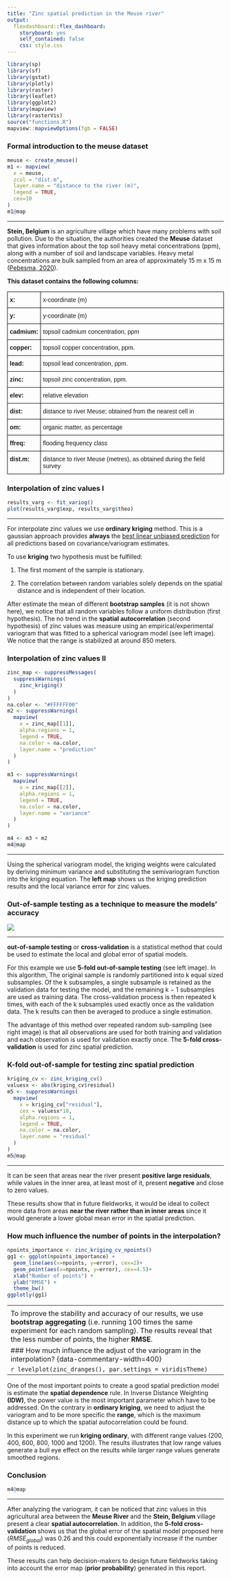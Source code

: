 ```yaml
---
title: "Zinc spatial prediction in the Meuse river"
output:
  flexdashboard::flex_dashboard:
    storyboard: yes
    self_contained: false
    css: style.css
---
```


```r
library(sp)
library(sf)
library(gstat)
library(plotly)
library(raster)
library(leaflet)
library(ggplot2)
library(mapview)
library(rasterVis)
source("functions.R")
mapview::mapviewOptions(fgb = FALSE)
```

### Formal introduction to the **meuse dataset** {data-commentary-width=650}

```r
meuse <- create_meuse() 
m1 <- mapview(
  x = meuse, 
  zcol = "dist.m",
  layer.name = "distance to the river (m)",
  legend = TRUE,
  cex=10
)
m1@map
```

-------------------------------------------------------------------------

<div class="floro">
**Stein, Belgium** is an agriculture village which have many problems with soil pollution. Due to the situation, the authorities created the **Meuse** dataset that gives information about the top soil heavy metal concentrations (ppm), along with a number of soil and landscape variables. Heavy metal concentrations are bulk sampled from an area of approximately 15 m x 15 m ([Pebesma, 2020](https://cran.r-project.org/web/packages/gstat/vignettes/gstat.pdf)).

**This dataset contains the following columns:**

<style type="text/css">
.tg  {border-collapse:collapse;border-spacing:0;}
.tg td{border-color:black;border-style:solid;border-width:1px;font-family:Arial, sans-serif;font-size:14px;
  overflow:hidden;padding:10px 5px;word-break:normal;}
.tg th{border-color:black;border-style:solid;border-width:1px;font-family:Arial, sans-serif;font-size:14px;
  font-weight:normal;overflow:hidden;padding:10px 5px;word-break:normal;}
.tg .tg-1wig{font-weight:bold;text-align:left;vertical-align:top}
.tg .tg-0lax{text-align:left;vertical-align:top}
</style>
<table class="tg">
<thead>
  <tr>
    <th class="tg-0lax"><span style="font-weight:bold">x:</span></th>
    <th class="tg-0lax"><span style="font-weight:400;font-style:normal">x-coordinate (m)</span></th>
  </tr>
</thead>
<tbody>
  <tr>
    <td class="tg-0lax"><span style="font-weight:bold">y:</span></td>
    <td class="tg-0lax"><span style="font-weight:400;font-style:normal">y-coordinate (m)</span></td>
  </tr>
  <tr>
    <td class="tg-0lax"><span style="font-weight:bold;font-style:normal">cadmium:</span></td>
    <td class="tg-0lax"><span style="font-weight:400;font-style:normal">topsoil cadmium concentration, ppm</span></td>
  </tr>
  <tr>
    <td class="tg-0lax"><span style="font-weight:bold">copper:</span></td>
    <td class="tg-0lax"><span style="font-weight:400;font-style:normal">topsoil copper concentration, ppm.</span></td>
  </tr>
  <tr>
    <td class="tg-0lax"><span style="font-weight:bold;font-style:normal">lead:</span></td>
    <td class="tg-0lax">topsoil lead concentration, ppm.</td>
  </tr>
  <tr>
    <td class="tg-0lax"><span style="font-weight:bold">zinc:</span></td>
    <td class="tg-0lax"><span style="font-weight:400;font-style:normal">topsoil zinc concentration, ppm.</span></td>
  </tr>
  <tr>
    <td class="tg-1wig">elev:</td>
    <td class="tg-0lax"><span style="font-weight:400;font-style:normal">relative elevation</span></td>
  </tr>
  <tr>
    <td class="tg-1wig">dist:</td>
    <td class="tg-0lax"><span style="font-weight:400;font-style:normal">distance to river Meuse; obtained from the nearest cell in</span></td>
  </tr>
  <tr>
    <td class="tg-1wig"><span style="font-style:normal">om:</span></td>
    <td class="tg-0lax"><span style="font-weight:400;font-style:normal">organic matter, as percentage</span></td>
  </tr>
  <tr>
    <td class="tg-1wig">ffreq:</td>
    <td class="tg-0lax"><span style="font-weight:400;font-style:normal">flooding frequency class</span></td>
  </tr>
  <tr>
    <td class="tg-1wig">dist.m:</td>
    <td class="tg-0lax"><span style="font-weight:400;font-style:normal">distance to river Meuse (metres), as obtained during the field survey</span></td>
  </tr>
</tbody>
</table>

</div>

### Interpolation of **zinc values** I {data-commentary-width=400}

```r
results_varg <- fit_variog()
plot(results_varg$exp, results_varg$theo)
```

-------------------------------------------------------------------------

<div class="floro">

For interpolate zinc values we use **ordinary kriging** method. This is a gaussian
approach provides **always** the [best linear unbiased prediction](https://en.wikipedia.org/wiki/Best_linear_unbiased_prediction) for all predictions based on covariance/variogram estimates. 

To use **kriging** two hypothesis must be fulfilled:

1) The first moment of the sample is stationary.

2) The correlation between random variables solely depends on the spatial distance and is independent of their location.

After estimate the mean of different **bootstrap samples** (it is not shown here), we notice that all random variables follow a uniform distribution (first hypothesis). The no trend in the **spatial autocorrelation** (second hypothesis) of zinc values was measure using an empirical/experimental variogram that was fitted to a spherical variogram model (see left image). We notice that the range is stabilized at around 850 meters.
</div>

### Interpolation of **zinc values** II {data-commentary-width=400}

```r
zinc_map <- suppressMessages(
  suppressWarnings(
    zinc_kriging()
  )
)
na.color <- "#FFFFFF00"
m2 <- suppressWarnings(
  mapview(
    x = zinc_map[[1]],
    alpha.regions = 1,
    legend = TRUE, 
    na.color = na.color, 
    layer.name = "prediction"
  )
)

m3 <- suppressWarnings(
  mapview(
    x = zinc_map[[2]],
    alpha.regions = 1,
    legend = TRUE, 
    na.color = na.color, 
    layer.name = "variance"
  )
)

m4 <- m3 + m2
m4@map
```

-------------------------------------------------------------------------

<div class="floro">
Using the spherical variogram model, the kriging weights were calculated by deriving minimum variance and substituting the semivariogram function into the kriging equation. The **left map** shows us the kriging prediction results and the local variance error for zinc values.  
</div>

### **Out-of-sample testing** as a technique to measure the models' accuracy {data-commentary-width=400}
 
<img src="https://upload.wikimedia.org/wikipedia/commons/b/b5/K-fold_cross_validation_EN.svg">

-------------------------------------------------------------------------

<div class="floro">
**out-of-sample testing** or **cross-validation** is a statistical method that could be used to estimate the local and global error of spatial models.

For this example we use **5-fold out-of-sample testing** (see left image). In this algorithm, The original sample is randomly partitioned into k equal sized subsamples. Of the k subsamples, a single subsample is retained as the validation data for testing the model, and the remaining k − 1 subsamples are used as training data. The cross-validation process is then repeated k times, with each of the k subsamples used exactly once as the validation data. The k results can then be averaged to produce a single estimation.

The advantage of this method over repeated random sub-sampling (see right image) is that all observations are used for both training and validation and each observation is used for validation exactly once. The **5-fold cross-validation** is used for zinc spatial prediction.
</div>

### **K-fold out-of-sample** for testing zinc spatial prediction {data-commentary-width=400}
 
```r
kriging_cv <- zinc_kriging_cv()
valuesx <- abs(kriging_cv$residual)
m5 <- suppressWarnings(
  mapview(
    x = kriging_cv["residual"],
    cex = valuesx*10,
    alpha.regions = 1,
    legend = TRUE, 
    na.color = na.color, 
    layer.name = "residual"
  )
)
m5@map
```


------------------------------------------------------------------------

<div class="floro">
It can be seen that areas near the river present **positive large residuals**, while values in the inner area, at least most of it, present **negative** and close to zero values.

These results show that in future fieldworks, it would be ideal to collect more data from areas **near the river rather than in inner areas** since it would generate a lower global mean error in the spatial prediction.
</div>

### How much influence the **number of points** in the interpolation? {data-commentary-width=400}
 
```r
npoints_importance <- zinc_kriging_cv_npoints()
gg1 <- ggplot(npoints_importance) +
  geom_line(aes(x=npoints, y=error), cex=2)+
  geom_point(aes(x=npoints, y=error), cex=4.5)+
  xlab("Number of points") +
  ylab("RMSE") +
  theme_bw()
ggplotly(gg1)
```


-------------------------------------------------------------------------
<div class="floro">
If we random sampling with no replacement the **meuse dataset** and also considering different samples groups **(25, 50, 75, 100, 122, and 155)**. We could indirectly measure the global spatial variance of our experiment. The left image shows the global interpolation error in the y-axis ([RMSE](https://en.wikipedia.org/wiki/Root-mean-square_deviation)) and different samples in x-axis. 

To improve the stability and accuracy of our results, we use **bootstrap aggregating** (i.e. running 100 times the same experiment for each random sampling). The results reveal that the less number of points, the higher **RMSE**.
</div>

### How much influence the adjust of the variogram in the interpolation? {data-commentary-width=400}
 
```r
levelplot(zinc_dranges(), par.settings = viridisTheme)
```

-------------------------------------------------------------------------

<div class="floro">
One of the most important points to create a good spatial prediction model is estimate the **spatial dependence** rule. In Inverse Distance Weighting **(IDW)**, the power value is the most important parameter which have to be addressed. On the contrary in **ordinary kriging**, we need to adjust the variogram and to be more specific the **range**, which is the maximum distance up to which the spatial autocorrelation could be found.

In this experiment we run **kriging ordinary**, with different range values (200, 400, 600, 800, 1000 and 1200). The results illustrates that low range values generate a bull eye effect on the results while larger range values generate smoothed regions.
</div>


### **Conclusion** {data-commentary-width=400}

```r
m4@map
```

-------------------------------------------------------------------------

<div class="floro">
After analyzing the variogram, it can be noticed that zinc values in this 
agricultural area between the **Meuse River** and the **Stein, Belgium** village
present a clear **spatial autocorrelation**. In addition, the 
**5-fold cross-validation** shows us that the global error of the spatial 
model proposed here ($RMSE_{global}$) was 0.26 and this could exponentially 
increase if the number of points is reduced. 

These results can help decision-makers to design future fieldworks taking 
into account the error map (**prior probability**) generated in this report.
</div>